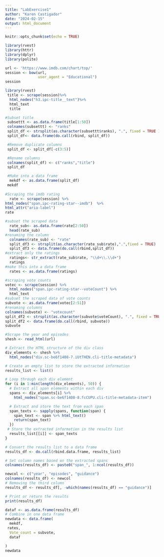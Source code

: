 ```yaml
---
title: "LabExercise1"
author: "Karen Castigador"
date: "2024-02-15"
output: html_document
---
```


```r
knitr::opts_chunk$set(echo = TRUE)
```

```r
library(rvest)
library(httr)
library(dplyr) 
library(polite)

url <- 'https://www.imdb.com/chart/top/'
session <- bow(url,
               user_agent = "Educational")
session


```
```r
library(rvest)
 title <- scrape(session)%>%
  html_nodes("h3.ipc-title__text")%>%
  html_text
  title

#Subset title
 subsettt <- as.data.frame(title[1:50])
 colnames(subsettt) <- "ranks"
 split_df <- strsplit(as.character(subsettt$ranks), ".", fixed = TRUE )
 split_df<- data.frame(do.call(rbind, split_df))

 #Remove duplicate columns
 split_df <- split_df[-c(3:5)]

 #Rename columns
 colnames(split_df) <- c("ranks","title")
 split_df

 #Make into a data frame
  mekdf <- as.data.frame(split_df)
 mekdf
 
#Scraping the imdb rating
  rate <- scrape(session) %>%
html_nodes("span.ipc-rating-star--imdb")  %>%
html_attr("aria-label")
rate

#subset the scraped data
  rate_sub<- as.data.frame(rate[2:50])
  head(rate_sub)
#renaming the column
  colnames(rate_sub) <- "rate"
  split_df3 <- strsplit(as.character(rate_sub$rate),".",fixed = TRUE)
  split_df3 <- data.frame(do.call(rbind,split_df))
#extract only the ratings
  ratings<- str_extract(rate_sub$rate, "\\d+\\.\\d+")
  ratings
#make this into a data frame
  rates <- as.data.frame(ratings)

#scraping vote counts
votec <- scrape(session) %>%
  html_nodes("span.ipc-rating-star--voteCount") %>%
  html_text
#subset the scraped data of vote counts
subvote <- as.data.frame(votec[2:51])
#renaming columns
colnames(subvote) <- "votecount"
split_df2 <- strsplit(as.character(subvote$voteCount), ".", fixed = TRUE )
split_df2 <- data.frame(do.call(rbind, subvote))
subvote

#Scrape the year and episodes
shesh <- read_html(url)

# Extract the HTML structure of the div class
div_elements <- shesh %>%
  html_nodes("div.sc-be6f1408-7.iUtTHEN.cli-title-metadata")

# Create an empty list to store the extracted information
results_list <- list()

# Loop through each div element
for (i in 1:min(length(div_elements), 50)) {
  # Extract all span elements within each div
  spans <- div_elements[i] %>%
    html_nodes("span.sc-be6f1408-8.fcCUPU.cli-title-metadata-item")

  # Extract and store the text from each span
  span_texts <- sapply(spans, function(span) {
    span_text <- span %>% html_text()
    return(span_text)
  })
 # Store the extracted information in the results list
  results_list[[i]] <- span_texts
}

# Convert the results list to a data frame
results_df <- do.call(rbind.data.frame, results_list)

# Set column names based on the extracted spans
colnames(results_df) <- paste0("span_", 1:ncol(results_df))

newcol <- c("year", "episodes", "guidance")
colnames(results_df) <- newcol
# Removing the third column
results_df <- results_df[, -which(names(results_df) == "guidance")]

# Print or return the results
print(results_df)

dataf <- as.data.frame(results_df)
# Combine in one data frame
newdata <- data.frame(
  mekdf,
 rates,
  Vote_count = subvote,
  dataf

)
newdata
```
